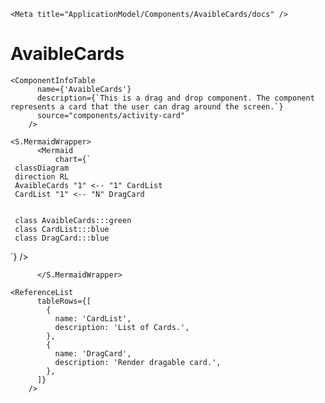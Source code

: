 

    <Meta title="ApplicationModel/Components/AvaibleCards/docs" />

# AvaibleCards

    <ComponentInfoTable
          name={'AvaibleCards'}
          description={`This is a drag and drop component. The component represents a card that the user can drag around the screen.`}
          source="components/activity-card"
        />

<PropertiesTable tableRows={[]} />

    <S.MermaidWrapper>
          <Mermaid
              chart={`
     classDiagram
     direction RL
     AvaibleCards "1" <-- "1" CardList
     CardList "1" <-- "N" DragCard


     class AvaibleCards:::green
     class CardList:::blue
     class DragCard:::blue

`}
/>

          </S.MermaidWrapper>

    <ReferenceList
          tableRows={[
            {
              name: 'CardList',
              description: 'List of Cards.',
            },
            {
              name: 'DragCard',
              description: 'Render dragable card.',
            },
          ]}
        />
